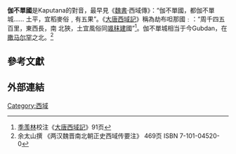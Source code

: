 '''伽不單國'''是Kaputana的對音，最早見《[[魏書|魏書]]·西域傳》：“伽不單國，都伽不單城…… 土平，宜稻麥俗﹐有五果”。《[[大唐西域記|大唐西域記]]》稱為劫布呾那國﹕：“周千四五百里，東西長，南
北狹，土宜風俗同[[颯秣建|颯秣建]]國”<ref>[[季羡林|季羡林]]校注《[[大唐西域記|大唐西域記]]》91页</ref>。伽不單城相当于今Gubdan，在[[撒马尔罕|撒马尔罕]]之北。<ref>余太山撰 《两汉魏晋南北朝正史西域传要注》 469页 ISBN 7-101-04520-0</ref>

==參考文獻==
{{reflist}}

==外部連結==
{{Wikisource further reading}}

[[Category:西域|Category:西域]]